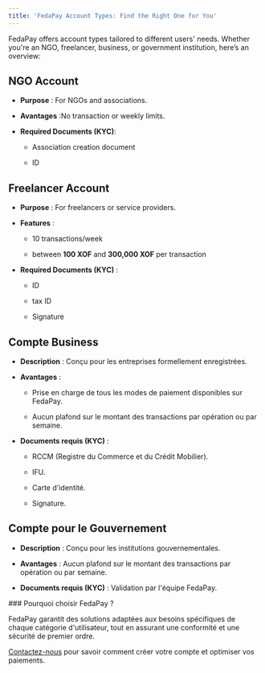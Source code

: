 ```yaml
---
title: 'FedaPay Account Types: Find the Right One for You'
---
```


FedaPay offers account types tailored to different users' needs. Whether you're an NGO, freelancer, business, or government institution, here’s an overview:

## NGO Account

* **Purpose** : For NGOs and associations.

* **Avantages** :No transaction or weekly limits.

* **Required Documents (KYC)**:

  * Association creation document

  * ID

## Freelancer Account

* **Purpose** : For freelancers or service providers.

* **Features** :

  * 10 transactions/week

  * between **100 XOF** and **300,000 XOF** per transaction

* **Required Documents (KYC)** :

  * ID

  * tax ID

  * Signature

## Compte Business

* **Description** : Conçu pour les entreprises formellement enregistrées.

* **Avantages** :

  * Prise en charge de tous les modes de paiement disponibles sur FedaPay.

  * Aucun plafond sur le montant des transactions par opération ou par semaine.

* **Documents requis (KYC)** :

  * RCCM (Registre du Commerce et du Crédit Mobilier).

  * IFU.

  * Carte d'identité.

  * Signature.

## Compte pour le Gouvernement

* **Description** : Conçu pour les institutions gouvernementales.

* **Avantages** : Aucun plafond sur le montant des transactions par opération ou par semaine.

* **Documents requis (KYC)** : Validation par l'équipe FedaPay.

<Note>
  ### Pourquoi choisir FedaPay ?

  FedaPay garantit des solutions adaptées aux besoins spécifiques de chaque catégorie d'utilisateur, tout en assurant une conformité et une sécurité de premier ordre.

  [Contactez-nous](support@fedapay.com) pour savoir comment créer votre compte et optimiser vos paiements.
</Note>